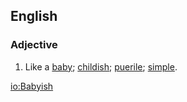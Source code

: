 ==English==

===Adjective===
#Like a [[baby]]; [[childish]]; [[puerile]]; [[simple]].

[[io:Babyish]]